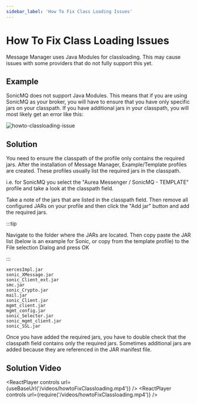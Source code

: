 ---
sidebar_label: 'How To Fix Class Loading Issues'
---




# How To Fix Class Loading Issues

Message Manager uses Java Modules for classloading. This may cause issues with some providers that do not fully support this yet.

## Example

SonicMQ does not support Java Modules. This means that if you are using SonicMQ as your broker, you will have to ensure that you have only specific jars on your classpath.
If you have additional jars in your classpath, you will most likely get an error like this:

![howto-classloading-issue](./assets/howto-classloading-issue.png)

## Solution

You need to ensure the classpath of the profile only contains the required jars.
After the installation of Message Manager, Example/Template profiles are created.
These profiles usually list the required jars in the classpath.

i.e. for SonicMQ you select the "Aurea Messenger / SonicMQ - TEMPLATE" profile and take a look at the classpath field.

Take a note of the jars that are listed in the classpath field. Then remove all configured JARs on your profile and then click the "Add jar" button and add the required jars.

:::tip

Navigate to the folder where the JARs are located. Then copy paste the JAR list (below is an example for Sonic, or copy from the template profile) to the File selection Dialog and press OK

:::

```
xercesImpl.jar
sonic_XMessage.jar
sonic_Client_ext.jar
smc.jar
sonic_Crypto.jar
mail.jar
sonic_Client.jar
mgmt_client.jar
mgmt_config.jar
sonic_Selector.jar
sonic_mgmt_client.jar
sonic_SSL.jar
```

Once you have added the required jars, you have to double check that the classpath field contains only the required jars.
Sometimes additional jars are added because they are referenced in the JAR manifest file.

## Solution Video
<ReactPlayer controls url={useBaseUrl('/videos/howtoFixClassloading.mp4')} />
<ReactPlayer controls url='/videos/howtoFixClassloading.mp4' />
<ReactPlayer controls url='videos/howtoFixClassloading.mp4' />
<ReactPlayer controls url={require('/videos/howtoFixClassloading.mp4')} />

>

